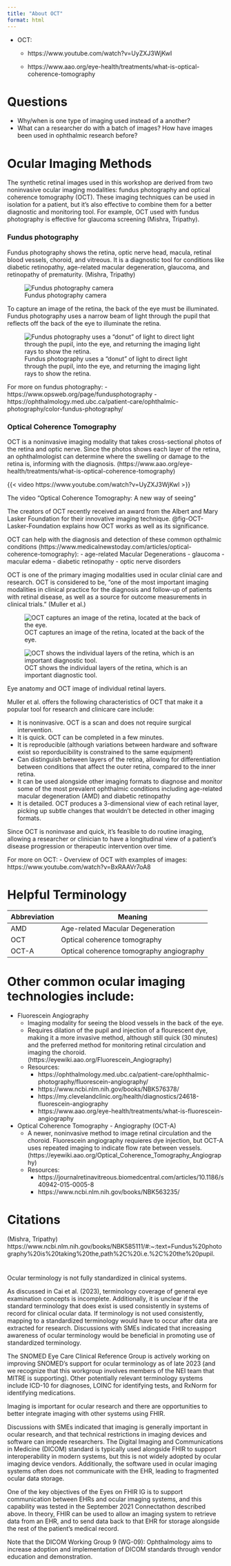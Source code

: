 ```yaml
---
title: "About OCT"
format: html
---
```



- OCT:
    - https://www.youtube.com/watch?v=UyZXJ3WjKwI
        



    - https://www.aao.org/eye-health/treatments/what-is-optical-coherence-tomography


# Questions

- Why/when is one type of imaging used instead of a another?
- What can a researcher do with a batch of images? How have images been used in ophthalmic research before?


# Ocular Imaging Methods

The synthetic retinal images used in this workshop are derived from two noninvasive ocular imaging modalities: fundus photography and optical coherence tomography (OCT). These imaging techniques can be used in isolation for a patient, but it's also effective to combine them for a better diagnostic and monitoring tool. For example, OCT used with fundus photography is effective for glaucoma screening (Mishra, Tripathy).

### Fundus photography

Fundus photography shows the retina, optic nerve head, macula, retinal blood vessels, choroid, and vitreous. It is a diagnostic tool for conditions like diabetic retinopathy, age-related macular degeneration, glaucoma, and retinopathy of prematurity. (Mishra, Tripathy)

![Fundus photography camera](images/eye-fundus-camera.jpeg){fig-align="center" fig-alt="A fundus photography camera. (Mishra, Tripathy)"}

To capture an image of the retina, the back of the eye must be illuminated. Fundus photography uses a narrow beam of light through the pupil that reflects off the back of the eye to illuminate the retina. 

![Fundus photography uses a "donut" of light to direct light through the pupil, into the eye, and returning the imaging light rays to show the retina.](images/eye-fundus-photography.jpeg){fig-align="center" fig-alt="Diagram of the illuminating and imaging light rays that allow fundus photography to capture the back of the eye. (Mishra, Tripathy)"}

For more on fundus photography:
- https://www.opsweb.org/page/fundusphotography
- https://ophthalmology.med.ubc.ca/patient-care/ophthalmic-photography/color-fundus-photography/

### Optical Coherence Tomography
OCT is a noninvasive imaging modality that takes cross-sectional photos of the retina and optic nerve. Since the photos shows each layer of the retina, an ophthalmologist can determine where the swelling or damage to the retina is, informing with the diagnosis. (https://www.aao.org/eye-health/treatments/what-is-optical-coherence-tomography)

::: {#fig-OCT-Lasker-Foundation}

{{< video https://www.youtube.com/watch?v=UyZXJ3WjKwI >}}

The video "Optical Coherence Tomography: A new way of seeing"

:::

The creators of OCT recently received an award from the Albert and Mary Lasker Foundation for their innovative imaging technique. @fig-OCT-Lasker-Foundation explains how OCT works as well as its significance.


OCT can help with the diagnosis and detection of these common opthalmic conditions (https://www.medicalnewstoday.com/articles/optical-coherence-tomography):
- age-related Macular Degenerations
- glaucoma
- macular edema
- diabetic retinopathy
- optic nerve disorders

OCT is one of the primary imaging modalities used in ocular clinial care and research. OCT is considered to be, "one of the most important imaging modalities in clinical practice for the diagnosis and follow-up of patients with retinal disease, as well as a source for outcome measurements in clinical trials." (Muller et al.)

::: {#fig-anatomy-OCT layout-ncol=2}

![OCT captures an image of the retina, located at the back of the eye.](images/eye-profile-view.png){fig-align="center" fig-alt="Anatomical profile of the eye showing the retina (AAO Anatomy)"}

![OCT shows the individual layers of the retina, which is an important diagnostic tool.](images/eye-retinal-layers.jpeg.png){fig-align="center" fig-alt="Anatomical profile of the eye showing the retina (AAO OCT)"}

Eye anatomy and OCT image of individual retinal layers.
:::

Muller et al. offers the following characteristics of OCT that make it a popular tool for research and clinicare care include:

- It is noninvasive. OCT is a scan and does not require surgical intervention.
- It is quick. OCT can be completed in a few minutes.
- It is reproducible (although variations between hardware and software exist so reporducibility is constrained to the same equipment)
- Can distinguish between layers of the retina, allowing for differentiation between conditions that affect the outer retina, compared to the inner retina.
- It can be used alongside other imaging formats to diagnose and monitor some of the most prevalent ophthalmic conditions including age-related macular degeneration (AMD) and diabetic retinopathy
- It is detailed. OCT produces a 3-dimensional view of each retinal layer, picking up subtle changes that wouldn't be detected in other imaging formats.

Since OCT is noninvase and quick, it's feasible to do routine imaging, allowing a researcher or clinician to have a longitudinal view of a patient's disease progression or therapeutic intervention over time. 

For more on OCT:
- Overview of OCT with examples of images: https://www.youtube.com/watch?v=BxRAAVr7oA8


# Helpful Terminology

| Abbreviation | Meaning |
---------------|---------
| AMD | Age-related Macular Degeneration
| OCT | Optical coherence tomography 
| OCT-A | Optical coherence tomography angiography


# Other common ocular imaging technologies include:

- Fluorescein Angiography
    - Imaging modality for seeing the blood vessels in the back of the eye.
    - Requires dilation of the pupil and injection of a flourescent dye, making it a more invasive method, although still quick (30 minutes) and the preferred method for monitoring retinal circulation and imaging the choroid. (https://eyewiki.aao.org/Fluorescein_Angiography)
    - Resources:
        - https://ophthalmology.med.ubc.ca/patient-care/ophthalmic-photography/fluorescein-angiography/
        - https://www.ncbi.nlm.nih.gov/books/NBK576378/
        - https://my.clevelandclinic.org/health/diagnostics/24618-fluorescein-angiography
        - https://www.aao.org/eye-health/treatments/what-is-fluorescein-angiography
- Optical Coherence Tomography - Angiography (OCT-A)
    - A newer, noninvasive method to image retinal circulation and the choroid. Fluorescein angiography requieres dye injection, but OCT-A uses repeated imaging to indicate flow rate between vessels. (https://eyewiki.aao.org/Optical_Coherence_Tomography_Angiography)
    - Resources:
        - https://journalretinavitreous.biomedcentral.com/articles/10.1186/s40942-015-0005-8
        - https://www.ncbi.nlm.nih.gov/books/NBK563235/


# Citations

(Mishra, Tripathy) https://www.ncbi.nlm.nih.gov/books/NBK585111/#:~:text=Fundus%20photography%20is%20taking%20the,path%2C%20i.e.%2C%20the%20pupil.

# 
    




Ocular terminology is not fully standardized in clinical systems. 
 
As discussed in Cai et al. (2023), terminology coverage of general eye examination concepts is incomplete. Additionally, it is unclear if the standard terminology that does exist is used consistently in systems of record for clinical ocular data. If terminology is not used consistently, mapping to a standardized terminology would have to occur after data are extracted for research. Discussions with SMEs indicated that increasing awareness of ocular terminology would be beneficial in promoting use of standardized terminology. 
 
The SNOMED Eye Care Clinical Reference Group is actively working on improving SNOMED’s support for ocular terminology as of late 2023 (and we recognize that this workgroup involves members of the NEI team that MITRE is supporting). Other potentially relevant terminology systems include ICD-10 for diagnoses, LOINC for identifying tests, and RxNorm for identifying medications. 
 
Imaging is important for ocular research and there are opportunities to better integrate imaging with other systems using FHIR. 
 
Discussions with SMEs indicated that imaging is generally important in ocular research, and that technical restrictions in imaging devices and software can impede researchers. The Digital Imaging and Communications in Medicine (DICOM) standard is typically used alongside FHIR to support interoperability in modern systems, but this is not widely adopted by ocular imaging device vendors. Additionally, the software used in ocular imaging systems often does not communicate with the EHR, leading to fragmented ocular data storage. 
 
One of the key objectives of the Eyes on FHIR IG is to support communication between EHRs and ocular imaging systems, and this capability was tested in the September 2021 Connectathon described above. In theory, FHIR can be used to allow an imaging system to retrieve data from an EHR, and to send data back to that EHR for storage alongside the rest of the patient’s medical record. 
 
Note that the DICOM Working Group 9 (WG-09): Ophthalmology aims to increase adoption and implementation of DICOM standards through vendor education and demonstration. 